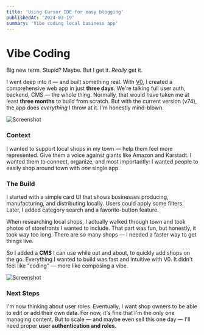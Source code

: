 ```yaml
---
title: 'Using Cursor IDE for easy blogging'
publishedAt: '2024-03-19'
summary: 'Vibe coding local business app'
---
```


# Vibe Coding

Big new term. Stupid? Maybe. But I get it. *Really* get it.

I went deep into it — and built something real. With [V0](https://v0.dev), I created a comprehensive web app in just **three days**. We're talking full user auth, backend, CMS — the whole thing. Normally, that would have taken me at least **three months** to build from scratch. But with the current version (v74), the app does *everything* I throw at it. I'm honestly mind-blown.

![Screenshot](https://i.imgur.com/nGHNwi9.png)

### Context

I wanted to support local shops in my town — help them feel more represented. Give them a voice against giants like Amazon and Karstadt. I wanted them to connect, organize, and most importantly: I wanted people to easily shop around town with *one* single app.

### The Build

I started with a simple card UI that shows businesses producing, manufacturing, and distributing locally. Users could apply some filters. Later, I added category search and a favorite-button feature.

When researching local shops, I actually walked through town and took photos of storefronts I wanted to include. That part was fun, but honestly, it took way too long. There are so many shops — I needed a faster way to get things live.

So I added a **CMS** I can use while out and about, to quickly add shops on the go. Everything I wanted to build was fast and intuitive with V0. It didn't feel like "coding" — more like composing a vibe.

![Screenshot](https://i.imgur.com/pVqsnnA.png)

### Next Steps

I'm now thinking about user roles. Eventually, I want shop owners to be able to edit or add their own data. For now, it's fine that I'm the only one managing content. But to scale — and maybe even sell this one day — I'll need proper **user authentication and roles**. 
